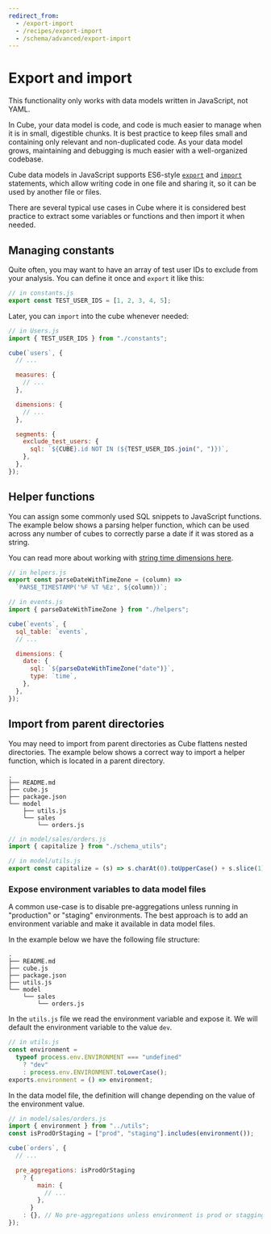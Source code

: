 ```yaml
---
redirect_from:
  - /export-import
  - /recipes/export-import
  - /schema/advanced/export-import
---
```


# Export and import

<InfoBox>

This functionality only works with data models written in JavaScript, not YAML.

</InfoBox>

In Cube, your data model is code, and code is much easier to manage when it is
in small, digestible chunks. It is best practice to keep files small and
containing only relevant and non-duplicated code. As your data model grows,
maintaining and debugging is much easier with a well-organized codebase.

Cube data models in JavaScript supports ES6-style [`export`][mdn-js-es6-export]
and [`import`][mdn-js-es6-import] statements, which allow writing code in one
file and sharing it, so it can be used by another file or files.

There are several typical use cases in Cube where it is considered best practice
to extract some variables or functions and then import it when needed.

## Managing constants

Quite often, you may want to have an array of test user IDs to exclude from your
analysis. You can define it once and `export` it like this:

```javascript
// in constants.js
export const TEST_USER_IDS = [1, 2, 3, 4, 5];
```

Later, you can `import` into the cube whenever needed:

```javascript
// in Users.js
import { TEST_USER_IDS } from "./constants";

cube(`users`, {
  // ...

  measures: {
    // ...
  },

  dimensions: {
    // ...
  },

  segments: {
    exclude_test_users: {
      sql: `${CUBE}.id NOT IN (${TEST_USER_IDS.join(", ")})`,
    },
  },
});
```

## Helper functions

You can assign some commonly used SQL snippets to JavaScript functions. The
example below shows a parsing helper function, which can be used across any
number of cubes to correctly parse a date if it was stored as a string.

You can read more about working with [string time dimensions
here][ref-schema-string-time-dims].

```javascript
// in helpers.js
export const parseDateWithTimeZone = (column) =>
  `PARSE_TIMESTAMP('%F %T %Ez', ${column})`;
```

```javascript
// in events.js
import { parseDateWithTimeZone } from "./helpers";

cube(`events`, {
  sql_table: `events`,
  // ...

  dimensions: {
    date: {
      sql: `${parseDateWithTimeZone("date")}`,
      type: `time`,
    },
  },
});
```

## Import from parent directories

You may need to import from parent directories as Cube flattens nested
directories. The example below shows a correct way to import a helper function,
which is located in a parent directory.

```tree
.
├── README.md
├── cube.js
├── package.json
└── model
    ├── utils.js
    └── sales
        └── orders.js
```

```javascript
// in model/sales/orders.js
import { capitalize } from "./schema_utils";
```

```javascript
// in model/utils.js
export const capitalize = (s) => s.charAt(0).toUpperCase() + s.slice(1);
```

### Expose environment variables to data model files

A common use-case is to disable pre-aggregations unless running in "production"
or "staging" environments. The best approach is to add an environment variable
and make it available in data model files.

In the example below we have the following file structure:

```tree
.
├── README.md
├── cube.js
├── package.json
├── utils.js
└── model
    └── sales
        └── orders.js
```

In the `utils.js` file we read the environment variable and expose it. We will
default the environment variable to the value `dev`.

```javascript
// in utils.js
const environment =
  typeof process.env.ENVIRONMENT === "undefined"
    ? "dev"
    : process.env.ENVIRONMENT.toLowerCase();
exports.environment = () => environment;
```

In the data model file, the definition will change depending on the value of the
environment value.

```javascript
// in model/sales/orders.js
import { environment } from "../utils";
const isProdOrStaging = ["prod", "staging"].includes(environment());

cube(`orders`, {
  // ...

  pre_aggregations: isProdOrStaging
    ? {
        main: {
          // ...
        },
      }
    : {}, // No pre-aggregations unless environment is prod or stagging
});
```

[mdn-js-es6-export]:
  https://developer.mozilla.org/en-US/docs/web/javascript/reference/statements/export
[mdn-js-es6-import]:
  https://developer.mozilla.org/en-US/docs/Web/JavaScript/Reference/Statements/import
[ref-schema-string-time-dims]: /guides/recipes/data-modeling/string-time-dimensions